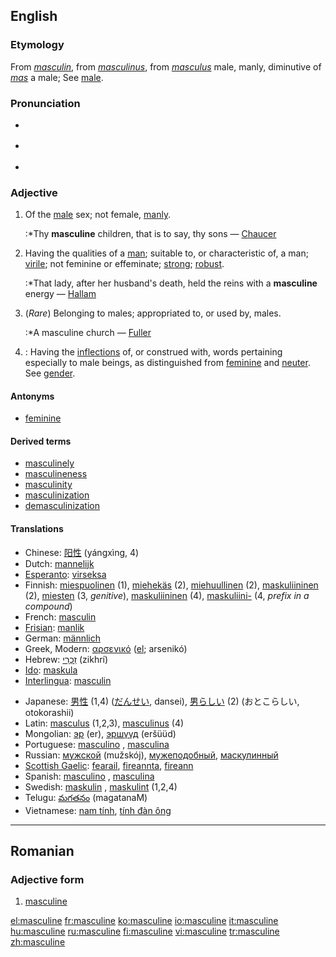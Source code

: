 {{wikipediadab}}
==English==
===Etymology===
From {{OF.}} ''[[masculin]]'', from {{L.}} ''[[masculinus]]'', from ''[[masculus]]'' male, manly, diminutive of ''[[mas]]'' a male; See [[male]].

===Pronunciation===
*{{italbrac|[[RP]]}} {{IPA|/ˈmæskjʊlɪn/ ''or'' /ˈmæskjəlɪn/}}
*{{italbrac|US}} {{IPA|/ˈmæskjuːlɪn/ ''or'' /ˈmæskjəlɪn/}}
*{{audio|en-us-masculine.ogg|Audio (US)}}

===Adjective===
{{en-adj}}

# Of the [[male]] sex; not female, [[manly]].
#:*Thy '''masculine''' children, that is to say, thy sons — [[Chaucer]]
# Having the qualities of a [[man]]; suitable to, or characteristic of, a man; [[virile]]; not feminine or effeminate; [[strong]]; [[robust]].
#:*That lady, after her husband's death, held the reins with a '''masculine''' energy — [[Hallam]]
# (''Rare'') Belonging to males; appropriated to, or used by, males.
#:*A masculine church — [[Fuller]]
# {{Grammar}}: Having the [[inflection]]s of, or construed with, words pertaining especially to male beings, as distinguished from [[feminine]] and [[neuter]]. See [[gender]].

====Antonyms====
*[[feminine]]

====Derived terms====
*[[masculinely]]
*[[masculineness]]
*[[masculinity]]
*[[masculinization]]
*[[demasculinization]]

====Translations====
{{top}}
*Chinese: [[阳性]] (yángxìng, 4)
*Dutch: [[mannelijk]] {{n}}
*[[Esperanto]]: [[virseksa]]
*Finnish: [[miespuolinen]] (1), [[miehekäs]] (2), [[miehuullinen]] (2), [[maskuliininen]] (2), [[mies#Finnish|miesten]] (3, ''genitive''), [[maskuliininen]] (4), [[maskuliini|maskuliini-]] (4, ''prefix in a compound'')
*French: [[masculin]] {{m}}
*[[Frisian]]: [[manlik]]
*German: [[männlich]]
*Greek, Modern: [[αρσενικό]] ([[:el:αρσενικό|el]]; arsenikó)
*Hebrew: [[זכרי|זִכְרִי]] (zikhrí) {{m}}
*[[Ido]]: [[maskula]]
*[[Interlingua]]: [[masculin]]
{{mid}}
*Japanese: [[男性]] (1,4) ([[だんせい]], dansei), [[男らしい]] (2) (おとこらしい, otokorashii)
*Latin: [[masculus]] (1,2,3), [[masculinus]] (4)
*Mongolian: [[эр]] (er), [[эршүүд]] (eršüüd)
*Portuguese: [[masculino]] {{m}}, [[masculina]] {{f}}
*Russian: [[мужской]] (mužskój), [[мужеподобный]], [[маскулинный]]
*[[Scottish Gaelic]]: [[fearail]], [[fireannta]], [[fireann]]
*Spanish: [[masculino]] {{m}}, [[masculina]] {{f}}
*Swedish: [[maskulin]] {{c}}, [[maskulint]] {{n}} (1,2,4)
*Telugu: [[మగతనం]] (magatanaM)
*Vietnamese: [[nam tính]], [[tính đàn ông]]
{{bottom}}

----

==Romanian==

===Adjective form===
{{ro-adjform|fpl|masculin}}

#[[masculine#English|masculine]]

[[el:masculine]]
[[fr:masculine]]
[[ko:masculine]]
[[io:masculine]]
[[it:masculine]]
[[hu:masculine]]
[[ru:masculine]]
[[fi:masculine]]
[[vi:masculine]]
[[tr:masculine]]
[[zh:masculine]]